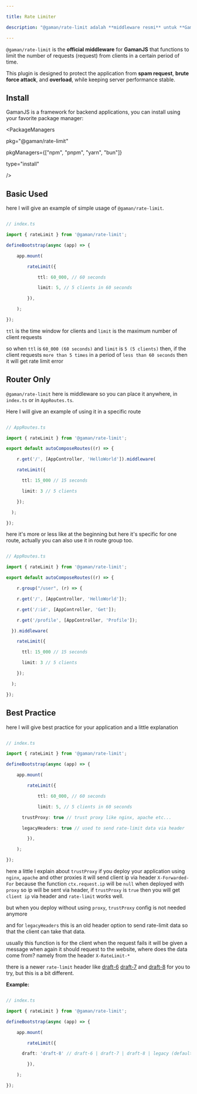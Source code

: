 ```yaml
---

title: Rate Limiter

description: "@gaman/rate-limit adalah **middleware resmi** untuk **GamanJS** yang berfungsi membatasi jumlah permintaan (request) dari klien dalam periode waktu tertentu. Plugin ini dirancang untuk melindungi aplikasi dari **spam request**, **brute force attack**, dan **overload**, sekaligus menjaga performa server tetap stabil."

---
```


`@gaman/rate-limit` is the **official middleware** for **GamanJS** that functions to limit the number of requests (request) from clients in a certain period of time.

This plugin is designed to protect the application from **spam request**, **brute force attack**, and **overload**, while keeping server performance stable.

## Install


GamanJS is a framework for backend applications, you can install using your favorite package manager:

<PackageManagers

  pkg="@gaman/rate-limit"

  pkgManagers={["npm", "pnpm", "yarn", "bun"]}

  type="install"

 />

## Basic Used

here I will give an example of simple usage of `@gaman/rate-limit`.

```ts

// index.ts

import { rateLimit } from '@gaman/rate-limit';

defineBootstrap(async (app) => {

	app.mount(

		rateLimit({

			ttl: 60_000, // 60 seconds

			limit: 5, // 5 clients in 60 seconds

		}),

	);

});

```

`ttl` is the time window for clients and `limit` is the maximum number of client requests

so when `ttl` is `60_000 (60 seconds)` and `limit` is `5 (5 clients)` then, if the client requests `more than 5 times` in a period of `less than 60 seconds` then it will get rate limit error

## Router Only

`@gaman/rate-limit` here is middleware so you can place it anywhere, in `index.ts` or in `AppRoutes.ts`.

Here I will give an example of using it in a specific route

```ts

// AppRoutes.ts

import { rateLimit } from '@gaman/rate-limit';

export default autoComposeRoutes((r) => {

	r.get('/', [AppController, 'HelloWorld']).middleware(

    rateLimit({

      ttl: 15_000 // 15 seconds

      limit: 3 // 5 clients

    });

  );

});

```

here it's more or less like at the beginning but here it's specific for one route, actually you can also use it in route group too.

```ts

// AppRoutes.ts

import { rateLimit } from '@gaman/rate-limit';

export default autoComposeRoutes((r) => {

	r.group("/user", (r) => {

    r.get('/', [AppController, 'HelloWorld']);

    r.get('/:id', [AppController, 'Get']);

    r.get('/profile', [AppController, 'Profile']);

  }).middleware(

    rateLimit({

      ttl: 15_000 // 15 seconds

      limit: 3 // 5 clients

    });

  );

});

```

## Best Practice

here I will give best practice for your application and a little explanation

```ts

// index.ts

import { rateLimit } from '@gaman/rate-limit';

defineBootstrap(async (app) => {

	app.mount(

		rateLimit({

			ttl: 60_000, // 60 seconds

			limit: 5, // 5 clients in 60 seconds

      trustProxy: true // trust proxy like nginx, apache etc...

      legacyHeaders: true // used to send rate-limit data via header

		}),

	);

});

```

here a little I explain about `trustProxy` if you deploy your application using `nginx`, `apache` and other proxies it will send client ip via header `X-Forwarded-For` because the function `ctx.request.ip` will be `null` when deployed with `proxy` so ip will be sent via header, if `trustProxy` is `true` then you will get `client ip` via header and `rate-limit` works well.

but when you deploy without using `proxy`, `trustProxy` config is not needed anymore

and for `legacyHeaders` this is an old header option to send rate-limit data so that the client can take that data.

usually this function is for the client when the request fails it will be given a message when again it should request to the website, where does the data come from? namely from the header `X-RateLimit-*`

there is a newer `rate-limit` header like [draft-6](https://datatracker.ietf.org/doc/html/draft-ietf-httpapi-ratelimit-headers-06) [draft-7](https://datatracker.ietf.org/doc/html/draft-ietf-httpapi-ratelimit-headers-07) and [draft-8](https://datatracker.ietf.org/doc/html/draft-ietf-httpapi-ratelimit-headers-08.) for you to try, but this is a bit different.

**Example:**

```ts

// index.ts

import { rateLimit } from '@gaman/rate-limit';

defineBootstrap(async (app) => {

	app.mount(

		rateLimit({

      draft: 'draft-8' // draft-6 | draft-7 | draft-8 | legacy (default)

		}),

	);

});

```